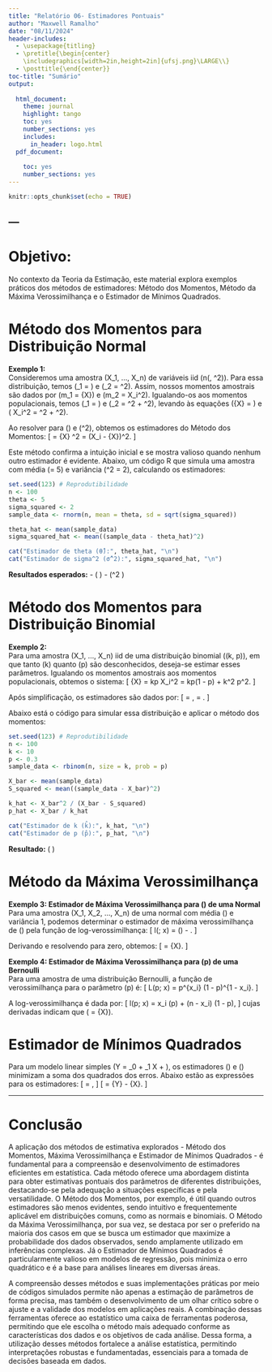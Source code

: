 ```yaml
---
title: "Relatório 06- Estimadores Pontuais"
author: "Maxwell Ramalho"
date: "08/11/2024"
header-includes:
  - \usepackage{titling}
  - \pretitle{\begin{center}
    \includegraphics[width=2in,height=2in]{ufsj.png}\LARGE\\}
  - \posttitle{\end{center}}
toc-title: "Sumário"
output:
  
  html_document:
    theme: journal
    highlight: tango
    toc: yes
    number_sections: yes
    includes:
      in_header: logo.html
  pdf_document:
    
    toc: yes
    number_sections: yes
---
```


```r
knitr::opts_chunk$set(echo = TRUE)
```
--- 
---

# Objetivo:  
No contexto da Teoria da Estimação, este material explora exemplos práticos dos métodos de estimadores: Método dos Momentos, Método da Máxima Verossimilhança e o Estimador de Mínimos Quadrados.

# Método dos Momentos para Distribuição Normal

**Exemplo 1:**  
Consideremos uma amostra \(X_1, ..., X_n\) de variáveis iid \(n(\theta, \sigma^2)\). Para essa distribuição, temos \(\theta_1 = \theta\) e \(\theta_2 = \sigma^2\). Assim, nossos momentos amostrais são dados por \(m_1 = \bar{X}\) e \(m_2 = \frac{1}{n} \sum X_i^2\). Igualando-os aos momentos populacionais, temos \(\mu_1 = \theta\) e \(\mu_2 = \theta^2 + \sigma^2\), levando às equações \(\bar{X} = \theta\) e \(\frac{1}{n} \sum X_i^2 = \theta^2 + \sigma^2\).

Ao resolver para \(\theta\) e \(\sigma^2\), obtemos os estimadores do Método dos Momentos:
\[
\hat{\theta} = \bar{X} \quad \text{e} \quad \hat{\sigma}^2 = \frac{1}{n} \sum (X_i - \bar{X})^2.
\]

Este método confirma a intuição inicial e se mostra valioso quando nenhum outro estimador é evidente. Abaixo, um código R que simula uma amostra com média \(\theta = 5\) e variância \(\sigma^2 = 2\), calculando os estimadores:

```r
set.seed(123) # Reprodutibilidade
n <- 100
theta <- 5
sigma_squared <- 2
sample_data <- rnorm(n, mean = theta, sd = sqrt(sigma_squared))

theta_hat <- mean(sample_data)
sigma_squared_hat <- mean((sample_data - theta_hat)^2)

cat("Estimador de theta (θ̂):", theta_hat, "\n")
cat("Estimador de sigma^2 (σ̂^2):", sigma_squared_hat, "\n")
```

**Resultados esperados:**
- \(\hat{\theta} \approx 4.96\)
- \(\hat{\sigma}^2 \approx 1.83\)

# Método dos Momentos para Distribuição Binomial

**Exemplo 2:**  
Para uma amostra \(X_1, ..., X_n\) iid de uma distribuição binomial \((k, p)\), em que tanto \(k\) quanto \(p\) são desconhecidos, deseja-se estimar esses parâmetros. Igualando os momentos amostrais aos momentos populacionais, obtemos o sistema:
\[
\bar{X} = kp \quad \text{e} \quad \frac{1}{n} \sum X_i^2 = kp(1 - p) + k^2 p^2.
\]

Após simplificação, os estimadores são dados por:
\[
\hat{k} = \frac{\bar{X}^2}{\bar{X} - \frac{1}{n} \sum (X_i - \bar{X})^2}, \quad \hat{p} = \frac{\bar{X}}{\hat{k}}.
\]

Abaixo está o código para simular essa distribuição e aplicar o método dos momentos:

```r
set.seed(123) # Reprodutibilidade
n <- 100
k <- 10
p <- 0.3
sample_data <- rbinom(n, size = k, prob = p)

X_bar <- mean(sample_data)
S_squared <- mean((sample_data - X_bar)^2)

k_hat <- X_bar^2 / (X_bar - S_squared)
p_hat <- X_bar / k_hat

cat("Estimador de k (k̂):", k_hat, "\n")
cat("Estimador de p (p̂):", p_hat, "\n")
```

**Resultado:** \(\hat{p} \approx 0.305\)

# Método da Máxima Verossimilhança

**Exemplo 3: Estimador de Máxima Verossimilhança para \(\mu\) de uma Normal**  
Para uma amostra \(X_1, X_2, ..., X_n\) de uma normal com média \(\mu\) e variância 1, podemos determinar o estimador de máxima verossimilhança de \(\mu\) pela função de log-verossimilhança:
\[
l(\mu; x) = \frac{n}{2} \log \left(\frac{1}{2\pi}\right) - \frac{\sum (x_i - \mu)^2}{2}.
\]

Derivando e resolvendo para zero, obtemos:
\[
\hat{\mu} = \bar{X}.
\]

**Exemplo 4: Estimador de Máxima Verossimilhança para \(p\) de uma Bernoulli**  
Para uma amostra de uma distribuição Bernoulli, a função de verossimilhança para o parâmetro \(p\) é:
\[
L(p; x) = \prod p^{x_i} (1 - p)^{1 - x_i}.
\]

A log-verossimilhança é dada por:
\[
l(p; x) = \sum x_i \log(p) + (n - \sum x_i) \log(1 - p),
\]
cujas derivadas indicam que \(\hat{p} = \bar{X}\).

# Estimador de Mínimos Quadrados

Para um modelo linear simples \(Y = \beta_0 + \beta_1 X + \epsilon\), os estimadores \(\hat{\beta_0}\) e \(\hat{\beta_1}\) minimizam a soma dos quadrados dos erros. Abaixo estão as expressões para os estimadores:
\[
\hat{\beta_1} = \frac{\sum (Y_i X_i) - \frac{1}{n} \sum Y_i \sum X_i}{\sum X_i^2 - \frac{1}{n} \left(\sum X_i\right)^2},
\]
\[
\hat{\beta_0} = \bar{Y} - \hat{\beta_1} \bar{X}.
\]

---

# Conclusão


A aplicação dos métodos de estimativa explorados - Método dos Momentos, Máxima Verossimilhança e Estimador de Mínimos Quadrados - é fundamental para a compreensão e desenvolvimento de estimadores eficientes em estatística. Cada método oferece uma abordagem distinta para obter estimativas pontuais dos parâmetros de diferentes distribuições, destacando-se pela adequação a situações específicas e pela versatilidade. O Método dos Momentos, por exemplo, é útil quando outros estimadores são menos evidentes, sendo intuitivo e frequentemente aplicável em distribuições comuns, como as normais e binomiais. O Método da Máxima Verossimilhança, por sua vez, se destaca por ser o preferido na maioria dos casos em que se busca um estimador que maximize a probabilidade dos dados observados, sendo amplamente utilizado em inferências complexas. Já o Estimador de Mínimos Quadrados é particularmente valioso em modelos de regressão, pois minimiza o erro quadrático e é a base para análises lineares em diversas áreas.

A compreensão desses métodos e suas implementações práticas por meio de códigos simulados permite não apenas a estimação de parâmetros de forma precisa, mas também o desenvolvimento de um olhar crítico sobre o ajuste e a validade dos modelos em aplicações reais. A combinação dessas ferramentas oferece ao estatístico uma caixa de ferramentas poderosa, permitindo que ele escolha o método mais adequado conforme as características dos dados e os objetivos de cada análise. Dessa forma, a utilização desses métodos fortalece a análise estatística, permitindo interpretações robustas e fundamentadas, essenciais para a tomada de decisões baseada em dados.

